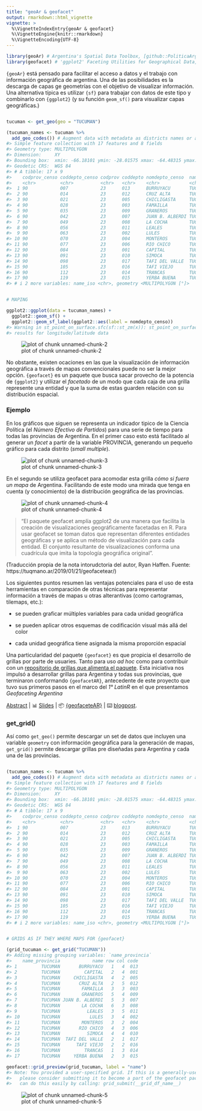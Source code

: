 ```yaml
---
title: "geoAr & geofacet"
output: rmarkdown::html_vignette
vignette: >
  %\VignetteIndexEntry{geoAr & geofacet}
  %\VignetteEngine{knitr::rmarkdown}
  %\VignetteEncoding{UTF-8}
---
```





```r
library(geoAr) # Argentina's Spatial Data Toolbox, [github::PoliticaArgentina/geoAr] v0.0.1.2
library(geofacet) # 'ggplot2' Faceting Utilities for Geographical Data, CRAN v0.2.0
```

`{geoAr}` está pensado para facilitar el acceso a datos y el trabajo con información geográfica de argentina. Una de las posibilidades es la descarga de capas ge geometrías con el objetivo de visualizar información. Una alternativa típica es utilizar `{sf}` para trabajar con datos de este tipo y combinarlo con `{ggplot2}` (y su función `geom_sf()` para visualizar capas geográficas.)



```r

tucuman <- get_geo(geo = "TUCUMAN")

(tucuman_names <- tucuman %>%
  add_geo_codes()) # Augment data with metadata as districts names or alternative id codes
#> Simple feature collection with 17 features and 8 fields
#> Geometry type: MULTIPOLYGON
#> Dimension:     XY
#> Bounding box:  xmin: -66.18101 ymin: -28.01575 xmax: -64.48315 ymax: -26.06037
#> Geodetic CRS:  WGS 84
#> # A tibble: 17 x 9
#>    codprov_censo coddepto_censo codprov coddepto nomdepto_censo  name_prov codprov_iso
#>    <chr>         <chr>          <chr>   <chr>    <chr>           <chr>     <chr>      
#>  1 90            007            23      013      BURRUYACU       TUCUMAN   AR-T       
#>  2 90            014            23      012      CRUZ ALTA       TUCUMAN   AR-T       
#>  3 90            021            23      005      CHICLIGASTA     TUCUMAN   AR-T       
#>  4 90            028            23      003      FAMAILLA        TUCUMAN   AR-T       
#>  5 90            035            23      009      GRANEROS        TUCUMAN   AR-T       
#>  6 90            042            23      007      JUAN B. ALBERDI TUCUMAN   AR-T       
#>  7 90            049            23      008      LA COCHA        TUCUMAN   AR-T       
#>  8 90            056            23      011      LEALES          TUCUMAN   AR-T       
#>  9 90            063            23      002      LULES           TUCUMAN   AR-T       
#> 10 90            070            23      004      MONTEROS        TUCUMAN   AR-T       
#> 11 90            077            23      006      RIO CHICO       TUCUMAN   AR-T       
#> 12 90            084            23      001      CAPITAL         TUCUMAN   AR-T       
#> 13 90            091            23      010      SIMOCA          TUCUMAN   AR-T       
#> 14 90            098            23      017      TAFI DEL VALLE  TUCUMAN   AR-T       
#> 15 90            105            23      016      TAFI VIEJO      TUCUMAN   AR-T       
#> 16 90            112            23      014      TRANCAS         TUCUMAN   AR-T       
#> 17 90            119            23      015      YERBA BUENA     TUCUMAN   AR-T       
#> # i 2 more variables: name_iso <chr>, geometry <MULTIPOLYGON [°]>


# MAPING

ggplot2::ggplot(data = tucuman_names) +
  ggplot2::geom_sf() +
  ggplot2::geom_sf_label(ggplot2::aes(label = nomdepto_censo))
#> Warning in st_point_on_surface.sfc(sf::st_zm(x)): st_point_on_surface may not give correct
#> results for longitude/latitude data
```

![plot of chunk unnamed-chunk-2](figure/unnamed-chunk-2-1.png)

No obstante, existen ocaciones en las que la visualización de información geográfica a través de mapas convencionales puede no ser la mejor opción. `{geofacet}` es un paquete que busca sacar provecho de la potencia de `{ggplot2}` y utilizar el _facetado_ de un modo que cada caja de una grilla represente una entidad y que la suma de estas guarden relación con su distribución espacial.  


### Ejemplo 

En los gráficos que siguen se representa un indicador tipico de la Ciencia Política (el _Número Efectivo de Partidos_) para una serie de tiempo para todas las provincias de Argentina. En el primer caso esto está facilitado al generar un _facet_ a partir de la variable PROVINCIA, generando un pequeño gráfico para cada distrito (_small multiple_).   

![plot of chunk unnamed-chunk-3](https://tuqmanor.netlify.app/post/Geofacetear_files/figure-html/unnamed-chunk-1-1.png)


En el segundo se utiliza geofacet para acomodar esta grilla _cómo si fuera un mapa_ de Argentina. Facilitando de este modo una mirada que tenga en cuenta (y conocimiento) de la distribución geográfica de las provincias. 


![plot of chunk unnamed-chunk-4](https://tuqmanor.netlify.app/post/Geofacetear_files/figure-html/unnamed-chunk-2-1.png)


>“El paquete geofacet amplía ggplot2 de una manera que facilita la creación de visualizaciones geográficamente facetadas en R. Para usar geofacet se toman datos que representan diferentes entidades geográficas y se aplica un método de visualización para cada entidad. El conjunto resultante de visualizaciones conforma una cuadrícula que imita la topología geográfica original”.

(Traducción propia de la nota intorudctoria del autor, Ryan Haffen. Fuente: https://tuqmano.ar/2019/01/21/geofacetear/)

Los siguientes puntos resumen las ventajas potenciales para el uso de esta herramientas en comparación de otras técnicas para representar información a través de mapas u otras alterantivas (como cartogramas, tilemaps, etc.):

* se pueden graficar múltiples variables para cada unidad geográfica

* se pueden aplicar otros esquemas de codificación visual más allá del color

* cada unidad geográfica tiene asignada la misma proporción espacial



Una particularidad del paquete `{geofacet}` es que propicia el desarrollo de grillas por parte de usuaries. Tanto para uso _ad hoc_ como para contribuir con un [repositorio de grillas que alimenta el paquete](https://hafen.github.io/geofacet/articles/geofacet.html#list-available-grids). Esta iniciativa nos impulsó a desarrollar grillas para Argentina y todas sus provincias, que terminaron conformando  `{geofacetAR}`, antecedente de este proyecto que tuvo sus primeros pasos en el marco del _1° LatinR_ en el que presentamos *Geofaceting Argentina*

[Abstract](https://github.com/TuQmano/geofacet_ARG/blob/master/.LatinR/Geofaceting_Argentina_RuizNicolini.pdf) | 📊 [Slides](https://www.researchgate.net/publication/327382101_Geofaceting_Argentina_LatinR_2018) | 📦 [{geofaceteAR}](https://electorarg.github.io/geofaceteAR/) | ⌨️ [blogpost](https://www.tuqmano.com/2020/05/22/empaquetar/).



### get_grid()

Así como `get_geo()` permite descargar un set de datos que incluyen una variable `geometry` con información geográfica para la generación de mapas, `get_grid()` permite descargar grillas pre diseñadas para Argentina y cada una de las provincias. 


```r

(tucuman_names <- tucuman %>%
  add_geo_codes()) # Augment data with metadata as districts names or alternative id codes
#> Simple feature collection with 17 features and 8 fields
#> Geometry type: MULTIPOLYGON
#> Dimension:     XY
#> Bounding box:  xmin: -66.18101 ymin: -28.01575 xmax: -64.48315 ymax: -26.06037
#> Geodetic CRS:  WGS 84
#> # A tibble: 17 x 9
#>    codprov_censo coddepto_censo codprov coddepto nomdepto_censo  name_prov codprov_iso
#>    <chr>         <chr>          <chr>   <chr>    <chr>           <chr>     <chr>      
#>  1 90            007            23      013      BURRUYACU       TUCUMAN   AR-T       
#>  2 90            014            23      012      CRUZ ALTA       TUCUMAN   AR-T       
#>  3 90            021            23      005      CHICLIGASTA     TUCUMAN   AR-T       
#>  4 90            028            23      003      FAMAILLA        TUCUMAN   AR-T       
#>  5 90            035            23      009      GRANEROS        TUCUMAN   AR-T       
#>  6 90            042            23      007      JUAN B. ALBERDI TUCUMAN   AR-T       
#>  7 90            049            23      008      LA COCHA        TUCUMAN   AR-T       
#>  8 90            056            23      011      LEALES          TUCUMAN   AR-T       
#>  9 90            063            23      002      LULES           TUCUMAN   AR-T       
#> 10 90            070            23      004      MONTEROS        TUCUMAN   AR-T       
#> 11 90            077            23      006      RIO CHICO       TUCUMAN   AR-T       
#> 12 90            084            23      001      CAPITAL         TUCUMAN   AR-T       
#> 13 90            091            23      010      SIMOCA          TUCUMAN   AR-T       
#> 14 90            098            23      017      TAFI DEL VALLE  TUCUMAN   AR-T       
#> 15 90            105            23      016      TAFI VIEJO      TUCUMAN   AR-T       
#> 16 90            112            23      014      TRANCAS         TUCUMAN   AR-T       
#> 17 90            119            23      015      YERBA BUENA     TUCUMAN   AR-T       
#> # i 2 more variables: name_iso <chr>, geometry <MULTIPOLYGON [°]>


# GRIDS AS IF THEY WHERE MAPS FOR {geofacet}

(grid_tucuman <- get_grid("TUCUMAN"))
#> Adding missing grouping variables: `name_provincia`
#>    name_provincia            name row col code
#> 1         TUCUMAN       BURRUYACU   1   4  013
#> 2         TUCUMAN         CAPITAL   2   4  001
#> 3         TUCUMAN     CHICLIGASTA   4   2  005
#> 4         TUCUMAN       CRUZ ALTA   2   5  012
#> 5         TUCUMAN        FAMAILLA   3   3  003
#> 6         TUCUMAN        GRANEROS   5   4  009
#> 7         TUCUMAN JUAN B. ALBERDI   5   3  007
#> 8         TUCUMAN        LA COCHA   6   3  008
#> 9         TUCUMAN          LEALES   3   5  011
#> 10        TUCUMAN           LULES   3   4  002
#> 11        TUCUMAN        MONTEROS   3   2  004
#> 12        TUCUMAN       RIO CHICO   4   3  006
#> 13        TUCUMAN          SIMOCA   4   4  010
#> 14        TUCUMAN  TAFI DEL VALLE   2   1  017
#> 15        TUCUMAN      TAFI VIEJO   2   2  016
#> 16        TUCUMAN         TRANCAS   1   3  014
#> 17        TUCUMAN     YERBA BUENA   2   3  015

geofacet::grid_preview(grid_tucuman, label = "name")
#> Note: You provided a user-specified grid. If this is a generally-useful grid,
#>   please consider submitting it to become a part of the geofacet package. You
#>   can do this easily by calling: grid_submit(__grid_df_name__)
```

![plot of chunk unnamed-chunk-5](figure/unnamed-chunk-5-1.png)

